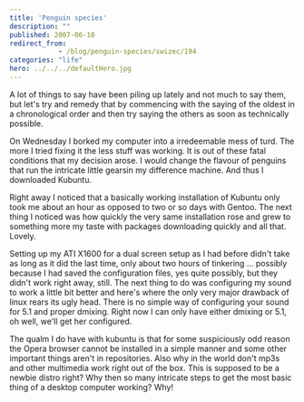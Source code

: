```yaml
---
title: 'Penguin species'
description: ""
published: 2007-06-10
redirect_from: 
            - /blog/penguin-species/swizec/194
categories: "life"
hero: ../../../defaultHero.jpg
---
```

A lot of things to say have been piling up lately and not much to say them, but let&#x27;s try and remedy that by commencing with the saying of the oldest in a chronological order and then try saying the others as soon as technically possible.

On Wednesday I borked my computer into a irredeemable mess of turd. The more I tried fixing it the less stuff was working. It is out of these fatal conditions that my decision arose. I would change the flavour of penguins that run the intricate little gearsin my difference machine. And thus I downloaded Kubuntu.

Right away I noticed that a basically working installation of Kubuntu only took me about an hour as opposed to two or so days with Gentoo. The next thing I noticed was how quickly the very same installation rose and grew to something more my taste with packages downloading quickly and all that. Lovely.

Setting up my ATI X1600 for a dual screen setup as I had before didn&#x27;t take as long as it did the last time, only about two hours of tinkering ... possibly because I had saved the configuration files, yes quite possibly, but they didn&#x27;t work right away, still. The next thing to do was configuring my sound to work a little bit better and here&#x27;s where the only very major drawback of linux rears its ugly head. There is no simple way of configuring your sound for 5.1 and proper dmixing. Right now I can only have either dmixing or 5.1, oh well, we&#x27;ll get her configured.

The qualm I do have with kubuntu is that for some suspiciously odd reason the Opera browser cannot be installed in a simple manner and some other important things aren&#x27;t in repositories. Also why in the world don&#x27;t mp3s and other multimedia work right out of the box. This is supposed to be a newbie distro right? Why then so many intricate steps to get the most basic thing of a desktop computer working? Why!

